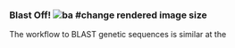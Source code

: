 ### Blast Off! ![ba](https://github.com/course-fish546-2023/chris-coursework1/blob/main/photos/fleetweek.jpeg?raw=true) #change rendered image size

The workflow to BLAST genetic sequences is similar at the

